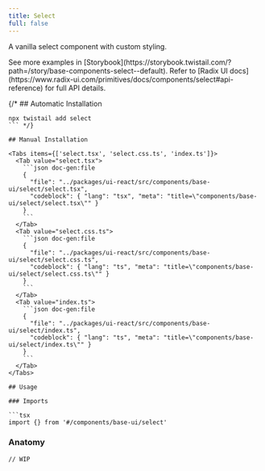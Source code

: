 ```yaml
---
title: Select
full: false
---
```


A vanilla select component with custom styling.

<Callout type='info'>
  See more examples in [Storybook](https://storybook.twistail.com/?path=/story/base-components-select--default).
  Refer to [Radix UI docs](https://www.radix-ui.com/primitives/docs/components/select#api-reference) for full API details.
</Callout>

{/* ## Automatic Installation

```package-install
npx twistail add select
``` */}

## Manual Installation

<Tabs items={['select.tsx', 'select.css.ts', 'index.ts']}>
  <Tab value="select.tsx">
    ```json doc-gen:file
    {
      "file": "../packages/ui-react/src/components/base-ui/select/select.tsx",
      "codeblock": { "lang": "tsx", "meta": "title=\"components/base-ui/select/select.tsx\"" }
    }
    ```
  </Tab>
  <Tab value="select.css.ts">
    ```json doc-gen:file
    {
      "file": "../packages/ui-react/src/components/base-ui/select/select.css.ts",
      "codeblock": { "lang": "ts", "meta": "title=\"components/base-ui/select/select.css.ts\"" }
    }
    ```
  </Tab>
  <Tab value="index.ts">
    ```json doc-gen:file
    {
      "file": "../packages/ui-react/src/components/base-ui/select/index.ts",
      "codeblock": { "lang": "ts", "meta": "title=\"components/base-ui/select/index.ts\"" }
    }
    ```
  </Tab>
</Tabs>

## Usage

### Imports

```tsx
import {} from '#/components/base-ui/select'
```

### Anatomy

```tsx
// WIP
```

